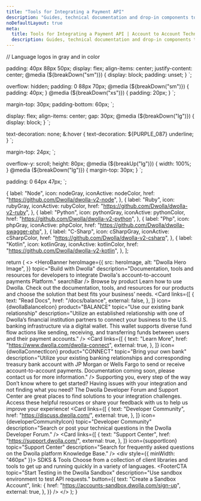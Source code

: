 ```yaml
---
title: "Tools for Integrating a Payment API"
description: "Guides, technical documentation and drop-in components to integrate the Dwolla API with best practices. Get started today!"
noDefaultLayout: true
meta:
  title: Tools for Integrating a Payment API | Account to Account Technology | Dwolla API
  description: Guides, technical documentation and drop-in components to integrate the Dwolla API with best practices. Get started today!
---
```


// Language logos in gray and in color

  padding: 40px 88px 50px;
  display: flex;
  align-items: center;
  justify-content: center;
  @media (${breakDown("sm")}) {
    display: block;
    padding: unset;
  }
`;

  overflow: hidden;
  padding: 0 88px 70px;
  @media (${breakDown("sm")}) {
    padding: 40px;
  }
  @media (${breakDown("xs")}) {
    padding: 20px;
  }
`;

  margin-top: 30px;
  padding-bottom: 60px;
`;

  display: flex;
  align-items: center;
  gap: 30px;
  @media (${breakDown("lg")}) {
    display: block;
  }
`;

  text-decoration: none;
  &:hover {
    text-decoration: ${PURPLE_087} underline;
  }
`;

  margin-top: 24px;
`;

  overflow-y: scroll;
  height: 80px;
  @media (${breakUp("lg")}) {
    width: 100%;
  }
  @media (${breakDown("lg")}) {
    margin-top: 30px;
  }
`;

  padding: 0 64px 47px;
`;

<!-- SDKs and Tools LogoLink props -->

  {
    label: "Node",
    icon: nodeGray,
    iconActive: nodeColor,
    href: "https://github.com/Dwolla/dwolla-v2-node",
  },
  {
    label: "Ruby",
    icon: rubyGray,
    iconActive: rubyColor,
    href: "https://github.com/Dwolla/dwolla-v2-ruby",
  },
  {
    label: "Python",
    icon: pythonGray,
    iconActive: pythonColor,
    href: "https://github.com/Dwolla/dwolla-v2-python",
  },
  {
    label: "Php",
    icon: phpGray,
    iconActive: phpColor,
    href: "https://github.com/Dwolla/dwolla-swagger-php",
  },
  {
    label: "C-Sharp",
    icon: cSharpGray,
    iconActive: cSharpColor,
    href: "https://github.com/Dwolla/dwolla-v2-csharp",
  },
  {
    label: "Kotlin",
    icon: kotlinGray,
    iconActive: kotlinColor,
    href: "https://github.com/Dwolla/dwolla-v2-kotlin",
  },
];

  return (
    <>
      <HeroBannerContainer>
        <HeroBanner
          heroImage={{
            src: heroImage,
            alt: "Dwolla Hero Image",
          }}
          topic="Build with Dwolla"
          description="Documentation, tools and resources for developers to integrate Dwolla's account-to-account payments Platform."
          searchBar
        />
      </HeroBannerContainer>
      <ContentContainer>
        <Typography variant="h2">Browse by product</Typography>
        <ParagraphWrapper>
          <Typography variant="body1">
            Learn how to use Dwolla. Check out the documentation, tools, and
            resources for our products and choose the solution that best fits
            your business’ needs.
          </Typography>
        </ParagraphWrapper>
        <CardGridWrapper>
          <CardGrid maxColumns="2">
            <Card
              links={[
                {
                  text: "Read Docs",
                  href: "/docs/balance",
                  external: false,
                },
              ]}
              icon={dwollaBalanceIcon}
              product="BALANCE"
              topic="Use our existing bank relationship"
              description="Utilize an established relationship with one of Dwolla’s financial institution partners to connect your business to the U.S. banking infrastructure via a digital wallet. This wallet supports diverse fund flow actions like sending, receiving, and transferring funds between users and their payment accounts."
            />
            <Card
              links={[
                {
                  text: "Learn More",
                  href: "https://www.dwolla.com/dwolla-connect",
                  external: true,
                },
              ]}
              icon={dwollaConnectIcon}
              product="CONNECT"
              topic="Bring your own bank"
              description="Utilize your existing banking relationships and corresponding treasury bank account with JP Morgan or Wells Fargo to send or receive account-to-account payments. Documentation coming soon, please contact us for more information."
            />
          </CardGrid>
        </CardGridWrapper>
        <Typography variant="h2">
          Supporting you, every step of the way
        </Typography>
        <ParagraphWrapper>
          <Typography variant="body1">
            Don’t know where to get started? Having issues with your integration
            and not finding what you need? The Dwolla Developer Forum and
            Support Center are great places to find solutions to your
            integration challenges. Access these helpful resources or share your
            feedback with us to help us improve your experience!
          </Typography>
        </ParagraphWrapper>
        <CardGridWrapper>
          <CardGrid maxColumns="2">
            <Card
              links={[
                {
                  text: "Developer Community",
                  href: "https://discuss.dwolla.com/",
                  external: true,
                },
              ]}
              icon={developerCommunityIcon}
              topic="Developer Community"
              description="Search or post your technical questions in the Dwolla Developer Forum."
            />
            <Card
              links={[
                {
                  text: "Support Center",
                  href: "https://support.dwolla.com/",
                  external: true,
                },
              ]}
              icon={supportIcon}
              topic="Support Center"
              description="Search for frequently asked questions on the Dwolla platform Knowledge Base."
            />
          </CardGrid>
        </CardGridWrapper>
        <SDKsAndToolsWrapper>
          <div style={{ minWidth: "460px" }}>
            <Link href="/sdks-tools" passHref>
              <StyledLink>
                <Typography variant="h2">SDKS & Tools</Typography>
              </StyledLink>
            </Link>
            <ParagraphWrapper>
              <Typography variant="body1">
                Choose from a collection of client libraries and tools to get up
                and running quickly in a variety of languages.
              </Typography>
            </ParagraphWrapper>
          </div>
          <LogoLinksWrapper>
            <LogoLinks tabs={languageContent} />
          </LogoLinksWrapper>
        </SDKsAndToolsWrapper>
      </ContentContainer>
      <FooterContainer>
        <FooterCTA
          topic="Start Testing in the Dwolla Sandbox"
          description="Use sandbox environment to test API requests."
          button={{
            text: "Create a Sandbox Account",
            link: {
              href: "https://accounts-sandbox.dwolla.com/sign-up",
              external: true,
            },
          }}
        />
      </FooterContainer>
    </>
  );
}
